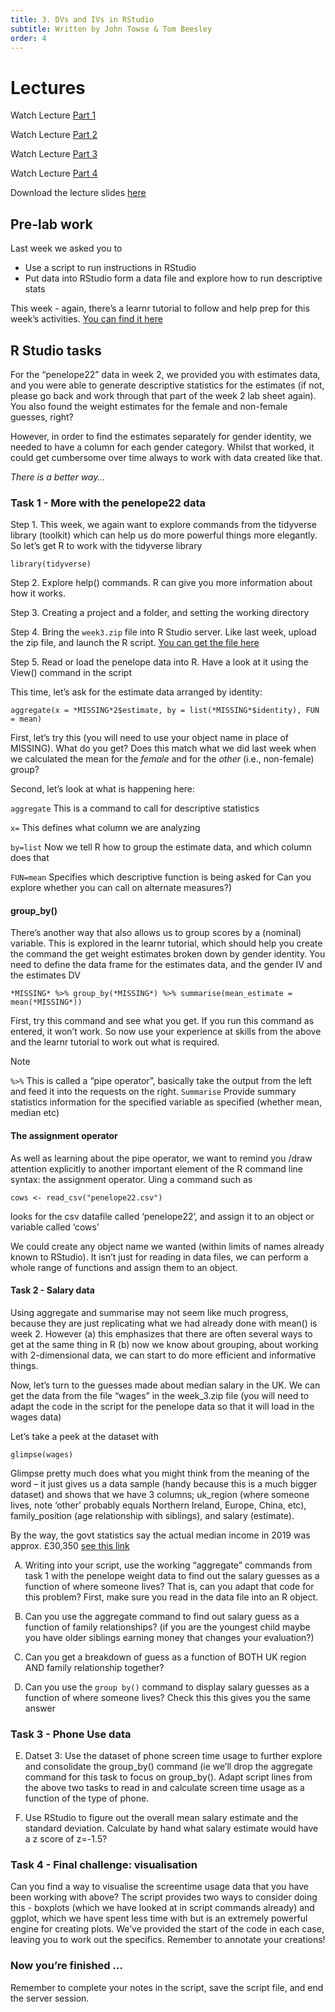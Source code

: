 ```yaml
---
title: 3. DVs and IVs in RStudio
subtitle: Written by John Towse & Tom Beesley
order: 4
---
```

# Lectures

Watch Lecture [Part 1](https://modules.lancaster.ac.uk/mod/panopto/view.php?id=2002079)

Watch Lecture [Part 2](https://modules.lancaster.ac.uk/mod/panopto/view.php?id=2002081)

Watch Lecture [Part 3](https://modules.lancaster.ac.uk/mod/panopto/view.php?id=2002082)

Watch Lecture [Part 4](https://modules.lancaster.ac.uk/mod/panopto/view.php?id=2002083)

Download the lecture slides [here](data/Week_3/week 3 slides2022.pptx)

## Pre-lab work

Last week we asked you to

-   Use a script to run instructions in RStudio
-   Put data into RStudio form a data file and explore how to run descriptive stats

This week - again, there's a learnr tutorial to follow and help prep for this week's activities. [You can find it here](https://ma-rconnect.lancs.ac.uk/W3LabPrep/){target="_blank"}

## R Studio tasks

For the "penelope22" data in week 2, we provided you with estimates data, and you were able to generate descriptive statistics for the estimates (if not, please go back and work through that part of the week 2 lab sheet again). You also found the weight estimates for the female and non-female guesses, right?

However, in order to find the estimates separately for gender identity, we needed to have a column for each gender category. Whilst that worked, it could get cumbersome over time always to work with data created like that.

*There is a better way...*

### Task 1 - More with the penelope22 data

Step 1. This week, we again want to explore commands from the tidyverse library (toolkit) which can help us do more powerful things more elegantly. So let's get R to work with the tidyverse library

`library(tidyverse)`

Step 2. Explore help() commands. R can give you more information about how it works.

Step 3. Creating a project and a folder, and setting the working directory

Step 4. Bring the `week3.zip` file into R Studio server. Like last week, upload the zip file, and launch the R script. [You can get the file here](data/Week_3/week_3.zip)

Step 5. Read or load the penelope data into R. Have a look at it using the View() command in the script

This time, let's ask for the estimate data arranged by identity:

`aggregate(x = *MISSING*2$estimate, by = list(*MISSING*$identity), FUN = mean)`

First, let's try this (you will need to use your object name in place of MISSING). What do you get? Does this match what we did last week when we calculated the mean for the *female* and for the *other* (i.e., non-female) group?

Second, let's look at what is happening here:

`aggregate` This is a command to call for descriptive statistics

`x=` This defines what column we are analyzing

`by=list` Now we tell R how to group the estimate data, and which column does that

`FUN=mean` Specifies which descriptive function is being asked for Can you explore whether you can call on alternate measures?)

#### group_by()

There's another way that also allows us to group scores by a (nominal) variable. This is explored in the learnr tutorial, which should help you create the command the get weight estimates broken down by gender identity. You need to define the data frame for the estimates data, and the gender IV and the estimates DV

`*MISSING* %>% group_by(*MISSING*) %>% summarise(mean_estimate = mean(*MISSING*))`

First, try this command and see what you get. If you run this command as entered, it won't work. So now use your experience at skills from the above and the learnr tutorial to work out what is required.

Note

`%>%` This is called a "pipe operator", basically take the output from the left and feed it into the requests on the right. `Summarise` Provide summary statistics information for the specified variable as specified (whether mean, median etc)

#### The assignment operator

As well as learning about the pipe operator, we want to remind you /draw attention explicitly to another important element of the R command line syntax: the assignment operator. Uing a command such as

`cows <- read_csv("penelope22.csv")`

looks for the csv datafile called 'penelope22', and assign it to an object or variable called 'cows'

We could create any object name we wanted (within limits of names already known to RStudio). It isn't just for reading in data files, we can perform a whole range of functions and assign them to an object.

#### Task 2 - Salary data

Using aggregate and summarise may not seem like much progress, because they are just replicating what we had already done with mean() is week 2. However (a) this emphasizes that there are often several ways to get at the same thing in R (b) now we know about grouping, about working with 2-dimensional data, we can start to do more efficient and informative things.

Now, let's turn to the guesses made about median salary in the UK. We can get the data from the file "wages" in the week_3.zip file (you will need to adapt the code in the script for the penelope data so that it will load in the wages data)

Let's take a peek at the dataset with

`glimpse(wages)`

Glimpse pretty much does what you might think from the meaning of the word -- it just gives us a data sample (handy because this is a much bigger dataset) and shows that we have 3 columns; uk_region (where someone lives, note 'other' probably equals Northern Ireland, Europe, China, etc), family_position (age relationship with siblings), and salary (estimate).

By the way, the govt statistics say the actual median income in 2019 was approx. £30,350 [see this link](https://www.statista.com/statistics/1002964/average-full-time-annual-earnings-in-the-uk/){target="_blank"}

A)  Writing into your script, use the working "aggregate" commands from task 1 with the penelope weight data to find out the salary guesses as a function of where someone lives? That is, can you adapt that code for this problem? First, make sure you read in the data file into an R object.

B)  Can you use the aggregate command to find out salary guess as a function of family relationships? (if you are the youngest child maybe you have older siblings earning money that changes your evaluation?)

C)  Can you get a breakdown of guess as a function of BOTH UK region AND family relationship together?

D)  Can you use the `group by()` command to display salary guesses as a function of where someone lives? Check this this gives you the same answer

### Task 3 - Phone Use data

E)  Datset 3: Use the dataset of phone screen time usage to further explore and consolidate the group_by() command (ie we'll drop the aggregate command for this task to focus on group_by(). Adapt script lines from the above two tasks to read in and calculate screen time usage as a function of the type of phone.

F)  Use RStudio to figure out the overall mean salary estimate and the standard deviation. Calculate by hand what salary estimate would have a z score of z=-1.5?

### Task 4 - Final challenge: visualisation

Can you find a way to visualise the screentime usage data that you have been working with above? The script provides two ways to consider doing this - boxplots (which we have looked at in script commands already) and ggplot, which we have spent less time with but is an extremely powerful engine for creating plots. We've provided the start of the code in each case, leaving you to work out the specifics. Remember to annotate your creations!

### Now you're finished ...

Remember to complete your notes in the script, save the script file, and end the server session.
